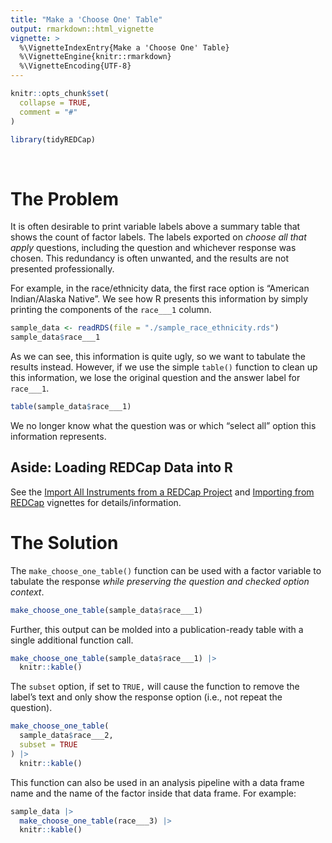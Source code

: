 ```yaml
---
title: "Make a 'Choose One' Table"
output: rmarkdown::html_vignette
vignette: >
  %\VignetteIndexEntry{Make a 'Choose One' Table}
  %\VignetteEngine{knitr::rmarkdown}
  %\VignetteEncoding{UTF-8}
---
```


```r
knitr::opts_chunk$set(
  collapse = TRUE,
  comment = "#"
)
```

```r
library(tidyREDCap)
```

</br>


# The Problem
It is often desirable to print variable labels above a summary table that shows the count of factor labels. The labels exported on _choose all that apply_ questions, including the question and whichever response was chosen. This redundancy is often unwanted, and the results are not presented professionally.

For example, in the race/ethnicity data, the first race option is "American Indian/Alaska Native". We see how R presents this information by simply printing the components of the `race___1` column.
```r
sample_data <- readRDS(file = "./sample_race_ethnicity.rds")
sample_data$race___1
```

As we can see, this information is quite ugly, so we want to tabulate the results instead. However, if we use the simple `table()` function to clean up this information, we lose the original question and the answer label for `race___1`.
```r
table(sample_data$race___1)
```
We no longer know what the question was or which "select all" option this information represents.

## Aside: Loading REDCap Data into R
See the [Import All Instruments from a REDCap Project](../doc/importInstruments.html) and [Importing from REDCap](../doc/useAPI.html) vignettes for details/information.

# The Solution
The `make_choose_one_table()` function can be used with a factor variable to tabulate the response *while preserving the question and checked option context*.
```r
make_choose_one_table(sample_data$race___1) 
```

Further, this output can be molded into a publication-ready table with a single additional function call.
```r
make_choose_one_table(sample_data$race___1) |> 
  knitr::kable()
```

The `subset` option, if set to `TRUE,` will cause the function to remove the label's text and only show the response option (i.e., not repeat the question).
```r
make_choose_one_table(
  sample_data$race___2,
  subset = TRUE
) |> 
  knitr::kable()
```

This function can also be used in an analysis pipeline with a data frame name and the name of the factor inside that data frame. For example:
```r
sample_data |> 
  make_choose_one_table(race___3) |> 
  knitr::kable() 
```

